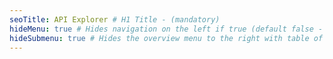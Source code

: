 ---
seoTitle: API Explorer # H1 Title - (mandatory)
hideMenu: true # Hides navigation on the left if true (default false - not mandatory).
hideSubmenu: true # Hides the overview menu to the right with table of contents. (not mandatory)
---

<Swagger url="./files/maps_api.yml" />
